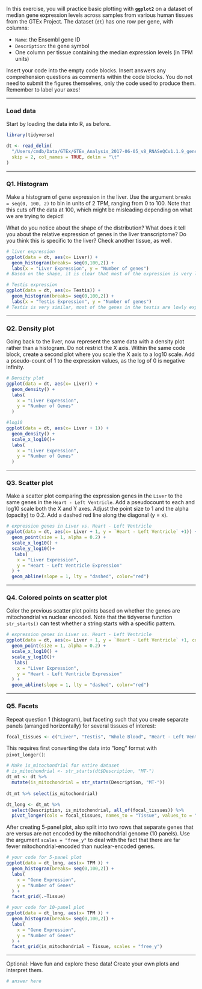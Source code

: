 In this exercise, you will practice basic plotting with **`ggplot2`** on a dataset of median gene expression levels across samples from various human tissues from the GTEx Project. The dataset (`dt`) has one row per gene, with columns:

-   `Name`: the Ensembl gene ID
-   `Description`: the gene symbol
-   One column per tissue containing the median expression levels (in TPM units)

Insert your code into the empty code blocks. Insert answers any comprehension questions as comments within the code blocks. You do not need to submit the figures themselves, only the code used to produce them. Remember to label your axes!

------------------------------------------------------------------------

### Load data

Start by loading the data into R, as before.

```r
library(tidyverse)

dt <- read_delim(
  "/Users/cmdb/Data/GTEx/GTEx_Analysis_2017-06-05_v8_RNASeQCv1.1.9_gene_median_tpm.gct.gz",
  skip = 2, col_names = TRUE, delim = "\t"
)
```

------------------------------------------------------------------------

### Q1. Histogram

Make a histogram of gene expression in the liver. Use the argument `breaks = seq(0, 100, 2)` to bin in units of 2 TPM, ranging from 0 to 100. Note that this cuts off the data at 100, which might be misleading depending on what we are trying to depict!

What do you notice about the shape of the distribution? What does it tell you about the relative expression of genes in the liver transcriptome? Do you think this is specific to the liver? Check another tissue, as well.

```r
# liver expression
ggplot(data = dt, aes(x= Liver)) +
  geom_histogram(breaks= seq(0,100,2)) +
  labs(x = "Liver Expression", y = "Number of genes")
# Based on the shape, it is clear that most of the expression is very low for most of the liver tissues. This means that these genes are not highly expressed.

# Testis expression
ggplot(data = dt, aes(x= Testis)) +
  geom_histogram(breaks= seq(0,100,2)) +
  labs(x = "Testis Expression", y = "Number of genes")
# Testis is very similar, most of the genes in the testis are lowly expressed. This may be due to the fact that many genes are expressed in particular tissues, so most genes will be lowly expressed other than the tissue-specific ones.

```

------------------------------------------------------------------------

### Q2. Density plot

Going back to the liver, now represent the same data with a density plot rather than a histogram. Do not restrict the X axis. Within the same code block, create a second plot where you scale the X axis to a log10 scale. Add a pseudo-count of 1 to the expression values, as the log of 0 is negative infinity.

```r
# Density plot
ggplot(data = dt, aes(x= Liver)) +
  geom_density() + 
  labs( 
    x = "Liver Expression",
    y = "Number of Genes"
  )

#log10
ggplot(data = dt, aes(x= Liver + 1)) +
  geom_density() + 
  scale_x_log10()+
  labs( 
    x = "Liver Expression",
    y = "Number of Genes"
  )
```

------------------------------------------------------------------------

### Q3. Scatter plot

Make a scatter plot comparing the expression genes in the `Liver` to the same genes in the `Heart - Left Ventricle`. Add a pseudocount to each and log10 scale both the X and Y axes. Adjust the point size to 1 and the alpha (opacity) to 0.2. Add a dashed red line along the diagonal (y = x).

```r
# expression genes in Liver vs. Heart - Left Ventricle
ggplot(data = dt, aes(x= Liver + 1, y = `Heart - Left Ventricle` +1)) +
  geom_point(size = 1, alpha = 0.2) +
  scale_x_log10() +
  scale_y_log10()+
   labs( 
    x = "Liver Expression",
    y = "Heart - Left Ventricle Expression"
  ) +
  geom_abline(slope = 1, lty = "dashed", color="red")
```

------------------------------------------------------------------------

### Q4. Colored points on scatter plot

Color the previous scatter plot points based on whether the genes are mitochondrial vs nuclear encoded. Note that the tidyverse function `str_starts()` can test whether a string starts with a specific pattern.

```r
# expression genes in Liver vs. Heart - Left Ventricle
ggplot(data = dt, aes(x= Liver + 1, y = `Heart - Left Ventricle` +1, color = str_starts(dt$Description, "MT-"))) +
  geom_point(size = 1, alpha = 0.2) +
  scale_x_log10() +
  scale_y_log10()+
   labs( 
    x = "Liver Expression",
    y = "Heart - Left Ventricle Expression"
  ) +
  geom_abline(slope = 1, lty = "dashed", color="red")

```

------------------------------------------------------------------------

### Q5. Facets

Repeat question 1 (histogram), but faceting such that you create separate panels (arranged horizontally) for several tissues of interest:

```r
focal_tissues <- c("Liver", "Testis", "Whole Blood", "Heart - Left Ventricle", "Brain - Cortex")

```

This requires first converting the data into "long" format with `pivot_longer()`:

```r
# Make is_mitochondrial for entire dataset
# is_mitochondrial <- str_starts(dt$Description, "MT-")
dt_mt <- dt %>%
  mutate(is_mitochondrial = str_starts(Description, "MT-"))
 
dt_mt %>% select(is_mitochondrial)

dt_long <- dt_mt %>%
  select(Description, is_mitochondrial, all_of(focal_tissues)) %>%
  pivot_longer(cols = focal_tissues, names_to = "Tissue", values_to = "TPM")
```

After creating 5-panel plot, also split into two rows that separate genes that are versus are not encoded by the mitochondrial genome (10 panels). Use the argument `scales = "free_y"` to deal with the fact that there are far fewer mitochondrial-encoded than nuclear-encoded genes.

```r
# your code for 5-panel plot
ggplot(data = dt_long, aes(x= TPM )) +
  geom_histogram(breaks= seq(0,100,2)) + 
  labs(
    x = "Gene Expression",
    y = "Number of Genes"
  ) +
  facet_grid(.~Tissue)

# your code for 10-panel plot
ggplot(data = dt_long, aes(x= TPM )) +
  geom_histogram(breaks= seq(0,100,2)) + 
  labs(
    x = "Gene Expression",
    y = "Number of Genes"
  ) +
  facet_grid(is_mitochondrial ~ Tissue, scales = "free_y")
```

------------------------------------------------------------------------

Optional: Have fun and explore these data! Create your own plots and interpret them.

```r

# answer here
```

